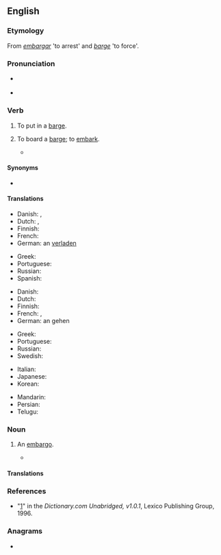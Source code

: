 ==English==

===Etymology===
From {{etyl|es|en}} ''[[embargar]]'' 'to arrest' and {{etyl|en|-}} ''[[barge]]'' 'to force'.

===Pronunciation===
* {{a|RP|US}} {{IPA|en|/əmˈbɑɹdʒ/}}
* {{rhymes|en|ɑː(r)dʒ}}

===Verb===
{{en-verb|embarg}}

# {{lb|en|transitive}} To put in a [[barge]].
# {{lb|en|intransitive}} To board a [[barge]]; to [[embark]].
#* {{quote-text|en|year=1843|author=Frederick William Fairholt|title=Lord Mayors' Pageants|page=152|passage=[...] where the Lord Mayor, aldermen, and their attendants take barge; also the Grocers Company do likewise '''embarge''', [...].}}

====Synonyms====
* {{l|en|impose}}

====Translations====
{{trans-top|to put in a barge}}
* Danish: {{t|da|læsse}}, {{t|da|indskibe}}
* Dutch: {{t+|nl|inladen}}, {{t-check|nl|aan boord|alt=aan boord brengen}} {{attention|nl|2=was "[[aan boord]] brengen" - assumed.}}
* Finnish: {{t|fi|[[lastata]] [[proomuun]]}}
* French: {{t+|fr|embarquer}}
* German: an {{t+|de|bord}} [[verladen]]
{{trans-mid}}
* Greek: {{t+|el|επιβιβάζω}}
* Portuguese: {{t+|pt|embarcar}}
* Russian: {{t|ru|грузи́ть на ба́ржу}}
* Spanish: {{t+|es|imponer}}
{{trans-bottom}}

{{trans-top|to board a barge}}
* Danish: {{t|da|gå ombord}}
* Dutch: {{t+|nl|inschepen}}
* Finnish: {{t|fi|[[nousta]] [[proomuun]]}}
* French: {{t+|fr|embarquer}}, {{t+|fr|monter}}
* German: an {{t+|de|bord}} gehen
{{trans-mid}}
* Greek: {{t+|el|επιβιβάζομαι}}
* Portuguese: {{t+|pt|embarcar}}
* Russian: {{t|ru|сади́ться на ба́ржу}}
* Swedish: {{t+|sv|embarkera}}
{{trans-bottom}}

{{checktrans-top}}
* Italian: {{t+check|it|imporre}}
* Japanese: {{t+check|ja|課す|tr=ka su|sc=Jpan}}
* Korean: {{t+check|ko|부과|sc=Kore}}
{{trans-mid}}
* Mandarin: {{t-check|cmn|加於|tr=jiā yú|sc=Hani}}
* Persian: {{t+check|fa|تحمیل|tr=tahmil|sc=fa-Arab}}
* Telugu: {{t+check|te|విధించు}}
{{trans-bottom}}

===Noun===
{{en-noun}}

# {{lb|en|rare}} An [[embargo]].
#* {{quote-text|en|year=1979|author=Westel Woodbury Willoughby|title=[http://books.google.com/books?id=7J2ua2xblxcC&pg=PA174&dq=embarge&ei=ekJcR-23II3GiQH-nviHBA&sig=tk4ooNpsLxGDMAKyY7MqEWI8Crw Japan's Case Examined]|page=174|passage=This '''embarge''' is termed a moral one because it imposes no legal restraints upon would-be exporters, for there are no statutes providing for this.}}

====Translations====
{{trans-see|embargo}}

===References===
* "[http://dictionary.reference.com/browse/embarge]" in the ''Dictionary.com Unabridged, v1.0.1'', Lexico Publishing Group, 1996.

===Anagrams===
* {{anagrams|en|a=abeegmr|gambeer}}
